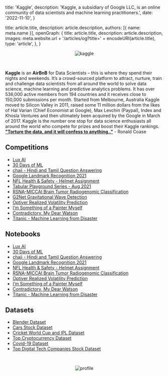

  title: 'Kaggle',
  description: 'Kaggle, a subsidiary of Google LLC, is an online community of data scientists and machine learning practitioners.',
  date: '2022-11-10',
}

  title: article.title,
  description: article.description,
  authors: [{ name: meta.name }],
  openGraph: {
    title: article.title,
    description: article.description,
    images: meta.website.url + '/articles/og?title=' + encodeURI(article.title),
    type: 'article',
  },
}


<p align="center">
<img 
  src={kaggle.src} 
  alt="kaggle"
/>
</p>

<br />


<es><strong>Kaggle</strong></es> is an <es><strong>AirBnB</strong></es> for Data Scientists – this is where they spend their nights and weekends. It’s a crowd-sourced platform to attract, nurture, train and challenge data scientists from all around the world to solve data science, machine learning and predictive analytics problems. It has over 536,000 active members from 194 countries and it receives close to 150,000 submissions per month. Started from Melbourne, Australia Kaggle moved to Silicon Valley in 2011, raised some 11 million dollars from the likes of Hal Varian (Chief Economist at Google), Max Levchin (Paypal), Index and Khosla Ventures and then ultimately been acquired by the Google in March of 2017. Kaggle is the number one stop for data science enthusiasts all around the world who compete for prizes and boost their Kaggle rankings.
<br />
<es><strong><a href = "https://www.kaggle.com/">"Torture the data, and it will confess to anything.."</a></strong></es> - Ronald Coase

## Competitions
- [Lux AI](https://www.kaggle.com/c/lux-ai-2021)
- [30 Days of ML](https://www.kaggle.com/c/30-days-of-ml)
- [chaii - Hindi and Tamil Question Answering](https://www.kaggle.com/c/chaii-hindi-and-tamil-question-answering)
- [Google Landmark Recognition 2021](https://www.kaggle.com/c/landmark-recognition-2021)
- [NFL Health & Safety - Helmet Assignment](https://www.kaggle.com/c/nfl-health-and-safety-helmet-assignment)
- [Tabular Playground Series - Aug 2021](https://www.kaggle.com/c/tabular-playground-series-aug-2021)
- [RSNA-MICCAI Brain Tumor Radiogenomic Classification](https://www.kaggle.com/c/rsna-miccai-brain-tumor-radiogenomic-classification)
- [G2Net Gravitational Wave Detection](https://www.kaggle.com/c/g2net-gravitational-wave-detection)
- [Optiver Realized Volatility Prediction](https://www.kaggle.com/c/optiver-realized-volatility-prediction)
- [I’m Something of a Painter Myself](https://www.kaggle.com/c/gan-getting-started)
- [Contradictory, My Dear Watson](https://www.kaggle.com/c/contradictory-my-dear-watson)
- [Titanic - Machine Learning from Disaster](https://www.kaggle.com/c/titanic)
## Notebooks
- [Lux AI](https://www.kaggle.com/victorsullivan/lux-ai?scriptVersionId=72252339)
- [30 Days of ML](https://www.kaggle.com/victorsullivan/30-days-of-ml-v1?scriptVersionId=72234326)
- [chaii - Hindi and Tamil Question Answering](https://www.kaggle.com/victorsullivan/chaii?scriptVersionId=72263540)
- [Google Landmark Recognition 2021](https://www.kaggle.com/victorsullivan/google-landmark-recognition?scriptVersionId=72390842)
- [NFL Health & Safety - Helmet Assignment](https://www.kaggle.com/victorsullivan/nfl-health-safety-helmet-assignment?scriptVersionId=72349856)
- [RSNA-MICCAI Brain Tumor Radiogenomic Classification](https://www.kaggle.com/victorsullivan/rsna-miccai-bt?scriptVersionId=72361815)
- [Optiver Realized Volatility Prediction](https://www.kaggle.com/victorsullivan/optiver-realized-volatility-prediction?scriptVersionId=72341794)
- [I’m Something of a Painter Myself](https://www.kaggle.com/victorsullivan/i-m-something-of-a-painter-myself?scriptVersionId=72253496)
- [Contradictory, My Dear Watson](https://www.kaggle.com/victorsullivan/contradictory?scriptVersionId=72250756)
- [Titanic - Machine Learning from Disaster](https://www.kaggle.com/victorsullivan/titanic?scriptVersionId=69804101)
## Datasets
- [Blender Dataset](https://www.kaggle.com/victorsullivan/blender-dataset)
- [Cars Stock Dataset](https://www.kaggle.com/victorsullivan/cars-stock-dataset)
- [Cricket World Cup and IPL Dataset](https://www.kaggle.com/victorsullivan/cricket-world-cup-and-ipl-dataset)
- [Top Cryptocurrency Dataset](https://www.kaggle.com/victorsullivan/top-cryptocurrency-dataset)
- [Covid-19 Dataset](https://www.kaggle.com/victorsullivan/covid19-dataset)
- [Top Digital Tech Companies Stock Dataset](https://www.kaggle.com/victorsullivan/top-digital-tech-companies-stock-dataset)

<br />

<p align="center">
<img 
  src={profile.src} 
  alt="profile"
/>
</p>